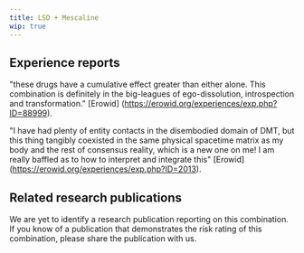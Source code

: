 ---
title: LSD + Mescaline
wip: true
---

## Experience reports

"these drugs have a cumulative effect greater than either alone. This combination is definitely in the big-leagues of ego-dissolution, introspection and transformation." [Erowid] (https://erowid.org/experiences/exp.php?ID=88999).

"I have had plenty of entity contacts in the disembodied domain of DMT, but this thing tangibly coexisted in the same physical spacetime matrix as my body and the rest of consensus reality, which is a new one on me! I am really baffled as to how to interpret and integrate this" [Erowid] (https://erowid.org/experiences/exp.php?ID=2013).

## Related research publications

We are yet to identify a research publication reporting on this combination. If you know of a publication that demonstrates the risk rating of this combination, please share the publication with us.



